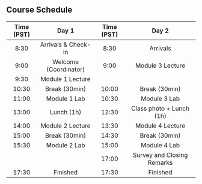 ## Course Schedule

| Time (PST) |         Day 1         | Time (PST) |           Day 2            |
|:----------:|:---------------------:|:----------:|:--------------------------:|
|    8:30    |  Arrivals & Check-in  |    8:30    |          Arrivals          |
|    9:00    | Welcome (Coordinator) |    9:00    |      Module 3 Lecture      |
|    9:30    |   Module 1 Lecture    |            |                            |
|   10:30    |     Break (30min)     |   10:00    |       Break (30min)        |
|   11:00    |     Module 1 Lab      |   10:30    |        Module 3 Lab        |
|   13:00    |      Lunch (1h)       |   12:30    |  Class photo + Lunch (1h)  |
|   14:00    |   Module 2 Lecture    |   13:30    |      Module 4 Lecture      |
|   15:00    |     Break (30min)     |   14:30    |       Break (30min)        |
|   15:30    |     Module 2 Lab      |   15:00    |        Module 4 Lab        |
|            |                       |   17:00    | Survey and Closing Remarks |
|   17:30    |       Finished        |   17:30    |          Finished          |
